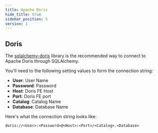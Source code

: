 ```yaml
---
title: Apache Doris
hide_title: true
sidebar_position: 5
version: 1
---
```


## Doris

The [sqlalchemy-doris](https://pypi.org/project/pydoris/) library is the recommended
way to connect to Apache Doris through SQLAlchemy.

You'll need to the following setting values to form the connection string:

- **User**: User Name
- **Password**: Password
- **Host**: Doris FE Host
- **Port**: Doris FE port
- **Catalog**: Catalog Name
- **Database**: Database Name


Here's what the connection string looks like:

```
doris://<User>:<Password>@<Host>:<Port>/<Catalog>.<Database>
```
